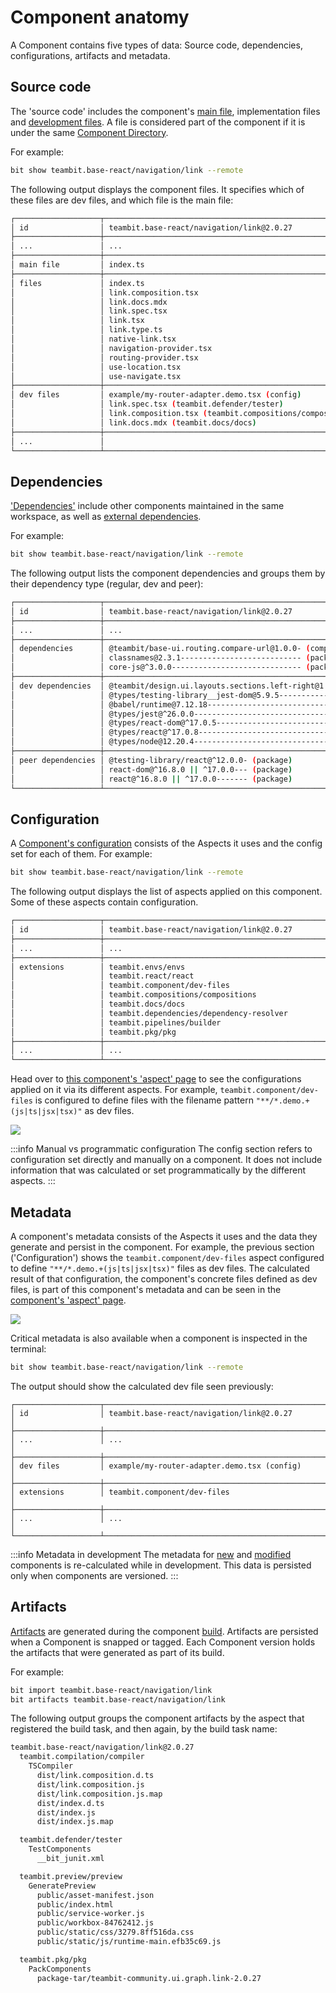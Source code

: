 
# Component anatomy

A Component contains five types of data: Source code, dependencies, configurations, artifacts and metadata.

## Source code

The 'source code' includes the component's [main file](/components/structure/component-main-file), implementation files and [development files](/components/structure/dev-files). A file is considered part of the component if it is under the same [Component Directory](/workspace/structure/component-directory).

For example:

```bash
bit show teambit.base-react/navigation/link --remote
```

The following output displays the component files. It specifies which of these files are dev files, and which file is the main file:

```bash
┌───────────────────┬────────────────────────────────────────────────────────────────────┐
│ id                │ teambit.base-react/navigation/link@2.0.27                          │
├───────────────────┼────────────────────────────────────────────────────────────────────┤
│ ...               │ ...                                                                │
├───────────────────┼────────────────────────────────────────────────────────────────────┤
│ main file         │ index.ts                                                           │
├───────────────────┼────────────────────────────────────────────────────────────────────┤
│ files             │ index.ts                                                           │
│                   │ link.composition.tsx                                               │
│                   │ link.docs.mdx                                                      │
│                   │ link.spec.tsx                                                      │
│                   │ link.tsx                                                           │
│                   │ link.type.ts                                                       │
│                   │ native-link.tsx                                                    │
│                   │ navigation-provider.tsx                                            │
│                   │ routing-provider.tsx                                               │
│                   │ use-location.tsx                                                   │
│                   │ use-navigate.tsx                                                   │
├───────────────────┼────────────────────────────────────────────────────────────────────┤
│ dev files         │ example/my-router-adapter.demo.tsx (config)                        │
│                   │ link.spec.tsx (teambit.defender/tester)                            │
│                   │ link.composition.tsx (teambit.compositions/compositions)           │
│                   │ link.docs.mdx (teambit.docs/docs)                                  │
├───────────────────┼────────────────────────────────────────────────────────────────────┤
│ ...               │                                                                    │
└───────────────────┴────────────────────────────────────────────────────────────────────┘
```

## Dependencies

['Dependencies'](/dependencies/dependencies-overview) include other components maintained in the same workspace, as well as [external dependencies](/dependencies/external-dependencies).

For example:

```bash
bit show teambit.base-react/navigation/link --remote
```

The following output lists the component dependencies and groups them by their dependency type (regular, dev and peer):

```bash
┌───────────────────┬────────────────────────────────────────────────────────────────────┐
│ id                │ teambit.base-react/navigation/link@2.0.27                          │
├───────────────────┼────────────────────────────────────────────────────────────────────┤
│ ...               │ ...                                                                │
├───────────────────┼────────────────────────────────────────────────────────────────────┤
│ dependencies      │ @teambit/base-ui.routing.compare-url@1.0.0- (component)            │
│                   │ classnames@2.3.1--------------------------- (package)              │
│                   │ core-js@^3.0.0----------------------------- (package)              │
├───────────────────┼────────────────────────────────────────────────────────────────────┤
│ dev dependencies  │ @teambit/design.ui.layouts.sections.left-right@1.95.6- (component) │
│                   │ @types/testing-library__jest-dom@5.9.5---------------- (package)   │
│                   │ @babel/runtime@7.12.18-------------------------------- (package)   │
│                   │ @types/jest@^26.0.0----------------------------------- (package)   │
│                   │ @types/react-dom@^17.0.5------------------------------ (package)   │
│                   │ @types/react@^17.0.8---------------------------------- (package)   │
│                   │ @types/node@12.20.4----------------------------------- (package)   │
├───────────────────┼────────────────────────────────────────────────────────────────────┤
│ peer dependencies │ @testing-library/react@^12.0.0- (package)                          │
│                   │ react-dom@^16.8.0 || ^17.0.0--- (package)                          │
│                   │ react@^16.8.0 || ^17.0.0------- (package)                          │
└───────────────────┴────────────────────────────────────────────────────────────────────┘
```

## Configuration

A [Component's configuration](/components/component-config) consists of the Aspects it uses and the config set for each of them.
For example:

```bash
bit show teambit.base-react/navigation/link --remote
```

The following output displays the list of aspects applied on this component. Some of these aspects contain configuration.

```bash
┌───────────────────┬────────────────────────────────────────────────────────────────────┐
│ id                │ teambit.base-react/navigation/link@2.0.27                          │
├───────────────────┼────────────────────────────────────────────────────────────────────┤
│ ...               │ ...                                                                │
├───────────────────┼────────────────────────────────────────────────────────────────────┤
│ extensions        │ teambit.envs/envs                                                  │
│                   │ teambit.react/react                                                │
│                   │ teambit.component/dev-files                                        │
│                   │ teambit.compositions/compositions                                  │
│                   │ teambit.docs/docs                                                  │
│                   │ teambit.dependencies/dependency-resolver                           │
│                   │ teambit.pipelines/builder                                          │
│                   │ teambit.pkg/pkg                                                    │
├───────────────────┼────────────────────────────────────────────────────────────────────┤
│ ...               │ ...                                                                │
└───────────────────┴────────────────────────────────────────────────────────────────────┘
```

Head over to [this component's 'aspect' page](https://bit.cloud/teambit/base-react/navigation/link/~aspect) to see the configurations applied on it via its different aspects.
For example, `teambit.component/dev-files` is configured to define files with the filename pattern `"**/*.demo.+(js|ts|jsx|tsx)"` as dev files.

<Image src={config} />

:::info Manual vs programmatic configuration
The config section refers to configuration set directly and manually on a component.
It does not include information that was calculated or set programmatically by the different aspects.
:::

## Metadata

A component's metadata consists of the Aspects it uses and the data they generate and persist in the component.
For example, the previous section ('Configuration') shows the `teambit.component/dev-files` aspect configured to define `"**/*.demo.+(js|ts|jsx|tsx)"` files as dev files.
The calculated result of that configuration, the component's concrete files defined as dev files, is part of this component's metadata and can be seen in the [component's 'aspect' page](https://bit.cloud/teambit/base-react/navigation/link/~aspect).

<Image src={metadata} />

Critical metadata is also available when a component is inspected in the terminal:

```bash
bit show teambit.base-react/navigation/link --remote
```

The output should show the calculated dev file seen previously:

```
┌───────────────────┬────────────────────────────────────────────────────────────────────┐
│ id                │ teambit.base-react/navigation/link@2.0.27                          │
├───────────────────┼────────────────────────────────────────────────────────────────────┤
│ ...               │ ...                                                                │
├───────────────────┼────────────────────────────────────────────────────────────────────┤
│ dev files         │ example/my-router-adapter.demo.tsx (config)                        │
├───────────────────┼────────────────────────────────────────────────────────────────────┤
│ extensions        │ teambit.component/dev-files                                        │
├───────────────────┼────────────────────────────────────────────────────────────────────┤
│ ...               │ ...                                                                │
└───────────────────┴────────────────────────────────────────────────────────────────────┘
```

:::info Metadata in development
The metadata for [new](/workspace/workspace-status#new-components) and [modified](/workspace/workspace-status#modified-components) components is re-calculated while in development. This data is persisted only when components are versioned.
:::

## Artifacts

[Artifacts](/dev-services/builder/build-artifacts) are generated during the component [build](/dev-services/builder/build-pipelines). Artifacts are persisted when a Component is snapped or tagged. Each Component version holds the artifacts that were generated as part of its build.

For example:

```bash
bit import teambit.base-react/navigation/link
bit artifacts teambit.base-react/navigation/link
```

The following output groups the component artifacts by the aspect that registered the build task, and then again, by the build task name:

```bash
teambit.base-react/navigation/link@2.0.27
  teambit.compilation/compiler
    TSCompiler
      dist/link.composition.d.ts
      dist/link.composition.js
      dist/link.composition.js.map
      dist/index.d.ts
      dist/index.js
      dist/index.js.map

  teambit.defender/tester
    TestComponents
      __bit_junit.xml

  teambit.preview/preview
    GeneratePreview
      public/asset-manifest.json
      public/index.html
      public/service-worker.js
      public/workbox-84762412.js
      public/static/css/3279.8ff516da.css
      public/static/js/runtime-main.efb35c69.js

  teambit.pkg/pkg
    PackComponents
      package-tar/teambit-community.ui.graph.link-2.0.27
```
